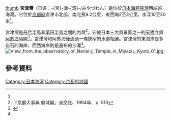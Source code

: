 {{Infobox body of water|name=宫津湾|native_name=-{宮}-津-{湾}-|image=|caption=|image_map=|image_bathymetry=|caption_bathymetry=|pushpin_map=Japan|location=|coords={{coord|35|34|35|N|135|12|55|E}}|rivers=|oceans=[[太平洋|太平洋]]|countries=[[日本|日本]]|length=|width=|area=|depth=|max-depth=|volume=|shore=|salinity=|frozen=|islands=|cities=[[宮津市|宫津市]]|reference=}}
[[file:Miyazu_city_center_area_Aerial_photograph.1975.jpg|thumb]]
'''宮津灣'''（日语：-{宮}-津-{湾}-/みやづわん）是位於[[日本海|日本海]][[若狹灣|若狹灣]]西端的海灣。它位於[[京都府|京都府]]宮津市北部，南北長9.2公里，東西向2至3公里，水深10至20米<ref name="京都大事典府域編" />。

宮津灣是[[丹後半島|丹后半島]]和[[栗田半島|栗田半島]]之間的內灣<ref name="京都大事典府域編">『京都大事典 府域編』淡交社、1994年、p. 513</ref>。它被日本三大風景區之一的[[天橋立|天橋立]]與[[阿苏海|阿苏海]]隔開<ref name=":0">{{Cite web|title=若狭湾、舞鶴湾、宮津湾及び阿蘇海流域|url=http://www.pref.kyoto.jp/suishitu/jyoujikanshi/wakasawan.html|accessdate=2017-02-06|publisher=[[京都府|京都府]]|archive-date=2018-01-14|archive-url=https://web.archive.org/web/20180114020157/http://www.pref.kyoto.jp/suishitu/jyoujikanshi/wakasawan.html|dead-url=no}}</ref>。宮津灣和阿苏海僅通過一條狹窄的水道相連。宮津灣的東海岸是多岩石的海岸，而西海岸則是遍布的沙灘<ref name="京都大事典府域編" />。
[[File:View_from_the_observatory_of_Nariai-ji_Temple_in_Miyazu,_Kyoto_01.jpg|thumb]]

== 參考資料 ==
{{Reflist|2}}
[[Category:日本海湾|Category:日本海湾]]
[[Category:京都府地理|Category:京都府地理]]